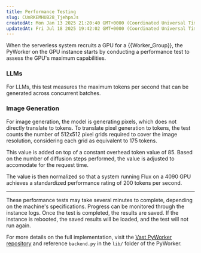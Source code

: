 ```yaml
---
title: Performance Testing
slug: CUnRKEMHUB28_TjehpnJs
createdAt: Mon Jan 13 2025 21:20:40 GMT+0000 (Coordinated Universal Time)
updatedAt: Fri Jul 18 2025 19:42:02 GMT+0000 (Coordinated Universal Time)
---
```


When the serverless system recruits a GPU for a \{\{Worker\_Group}}, the PyWorker on the GPU instance starts by conducting a performance test to assess the GPU's maximum capabilities. 

### LLMs

For LLMs, this test measures the maximum tokens per second that can be generated across concurrent batches.&#x20;

### Image Generation

For image generation, the model is generating pixels, which does not directly translate to tokens. To translate pixel generation to tokens, the test counts the number of 512x512 pixel grids required to cover the image resolution, considering each grid as equivalent to 175 tokens.&#x20;

This value is added on top of a constant overhead token value of 85. Based on the number of diffusion steps performed, the value is adjusted to accomodate for the request time.

The value is then normalized so that a system running Flux on a 4090 GPU achieves a standardized performance rating of 200 tokens per second.

***

These performance tests may take several minutes to complete, depending on the machine's specifications. Progress can be monitored through the instance logs. Once the test is completed, the results are saved. If the instance is rebooted, the saved results will be loaded, and the test will not run again.

For more details on the full implementation, visit the [Vast PyWorker repository](https://github.com/vast-ai/pyworker/) and reference `backend.py` in the `lib/` folder of the PyWorker.
